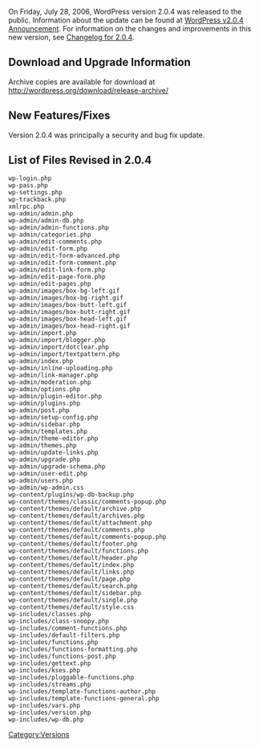 On Friday, July 28, 2006, WordPress version 2.0.4 was released to the public. Information about the update can be found at [http://wordpress.org/development/2006/07/wordpress-204/ WordPress v2.0.4 Announcement].   For information on the changes and improvements in this new version, see [[Changelog/2.0.4|Changelog for 2.0.4]].

==Download and Upgrade Information==
Archive copies are available for download at http://wordpress.org/download/release-archive/

==New Features/Fixes==
Version 2.0.4 was principally a security and bug fix update.

==List of Files Revised in 2.0.4==
<pre>
wp-login.php
wp-pass.php
wp-settings.php
wp-trackback.php
xmlrpc.php
wp-admin/admin.php
wp-admin/admin-db.php
wp-admin/admin-functions.php
wp-admin/categories.php
wp-admin/edit-comments.php
wp-admin/edit-form.php
wp-admin/edit-form-advanced.php
wp-admin/edit-form-comment.php
wp-admin/edit-link-form.php
wp-admin/edit-page-form.php
wp-admin/edit-pages.php
wp-admin/images/box-bg-left.gif
wp-admin/images/box-bg-right.gif
wp-admin/images/box-butt-left.gif
wp-admin/images/box-butt-right.gif
wp-admin/images/box-head-left.gif
wp-admin/images/box-head-right.gif
wp-admin/import.php
wp-admin/import/blogger.php
wp-admin/import/dotclear.php
wp-admin/import/textpattern.php
wp-admin/index.php
wp-admin/inline-uploading.php
wp-admin/link-manager.php
wp-admin/moderation.php
wp-admin/options.php
wp-admin/plugin-editor.php
wp-admin/plugins.php
wp-admin/post.php
wp-admin/setup-config.php
wp-admin/sidebar.php
wp-admin/templates.php
wp-admin/theme-editor.php
wp-admin/themes.php
wp-admin/update-links.php
wp-admin/upgrade.php
wp-admin/upgrade-schema.php
wp-admin/user-edit.php
wp-admin/users.php
wp-admin/wp-admin.css
wp-content/plugins/wp-db-backup.php
wp-content/themes/classic/comments-popup.php
wp-content/themes/default/archive.php
wp-content/themes/default/archives.php
wp-content/themes/default/attachment.php
wp-content/themes/default/comments.php
wp-content/themes/default/comments-popup.php
wp-content/themes/default/footer.php
wp-content/themes/default/functions.php
wp-content/themes/default/header.php
wp-content/themes/default/index.php
wp-content/themes/default/links.php
wp-content/themes/default/page.php
wp-content/themes/default/search.php
wp-content/themes/default/sidebar.php
wp-content/themes/default/single.php
wp-content/themes/default/style.css
wp-includes/classes.php
wp-includes/class-snoopy.php
wp-includes/comment-functions.php
wp-includes/default-filters.php
wp-includes/functions.php
wp-includes/functions-formatting.php
wp-includes/functions-post.php
wp-includes/gettext.php
wp-includes/kses.php
wp-includes/pluggable-functions.php
wp-includes/streams.php
wp-includes/template-functions-author.php
wp-includes/template-functions-general.php
wp-includes/vars.php
wp-includes/version.php
wp-includes/wp-db.php
</pre>

{{Versions}}

[[Category:Versions]]
